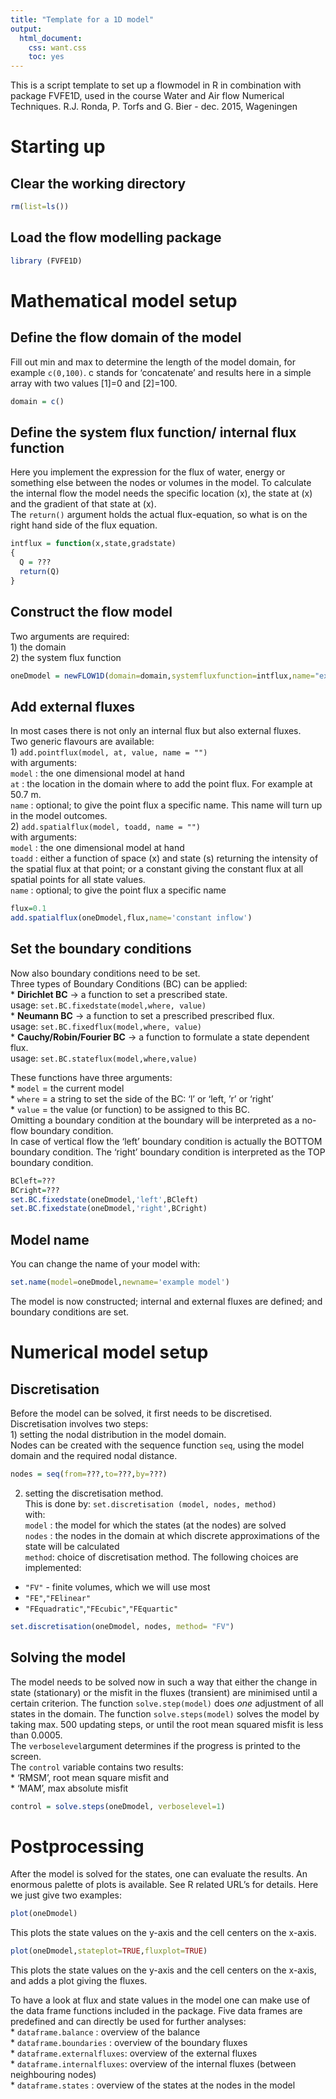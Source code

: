```yaml
---
title: "Template for a 1D model"
output: 
  html_document:
    css: want.css
    toc: yes
---
```


This is a script template to set up a flowmodel in R in combination with package FVFE1D, used in the course Water and Air flow Numerical Techniques.                    R.J. Ronda, P. Torfs and G. Bier - dec. 2015, Wageningen           

# Starting up

## Clear the working directory 
```r
rm(list=ls())
```

## Load the flow modelling package 
```r
library (FVFE1D)
```

# Mathematical model setup

## Define the flow domain of the model
Fill out min and max to determine the length of the model domain, for example `c(0,100)`. c stands for 'concatenate' and results here in a simple array with two values [1]=0 and [2]=100.

```r
domain = c()
```

## Define the system flux function/ internal flux function
Here you implement the expression for the flux of water, energy or something else between the nodes or volumes in the model. To calculate the internal flow the model needs the specific location (x), the state at (x) and the gradient of that state at (x).   
The `return()` argument holds the actual flux-equation, so what is on the right hand side of the flux equation. 

```r
intflux = function(x,state,gradstate)
{  
  Q = ???
  return(Q)
}
```

## Construct the flow model
Two arguments are required:   
1) the domain  
2) the system flux function 

```r
oneDmodel = newFLOW1D(domain=domain,systemfluxfunction=intflux,name="example model")
```

## Add external fluxes
In most cases there is not only an internal flux but also external fluxes.   
Two generic flavours are available:   
1) `add.pointflux(model, at, value, name = "")`   
with arguments:   
`model` : the one dimensional model at hand   
`at`    : the location in the domain where to add the point flux. For example at 50.7 m.   
`name`  : optional; to give the point flux a specific name. This name will turn up in the model outcomes.   
2) `add.spatialflux(model, toadd, name = "")`   
with arguments:   
`model` : the one dimensional model at hand   
`toadd` : either a function of space (x) and state (s) returning  the intensity of the spatial flux at that point; or a constant giving the constant flux at all spatial points for all state values.   
`name`  : optional; to give the point flux a specific name   

```r
flux=0.1
add.spatialflux(oneDmodel,flux,name='constant inflow')
```

## Set the boundary conditions

Now also boundary conditions need to be set.       
Three types of Boundary Conditions (BC) can be applied:      
* **Dirichlet BC** -> a function to set a prescribed state.   
  usage: `set.BC.fixedstate(model,where, value)`   
* **Neumann BC** -> a function to set a prescribed prescribed flux.     
  usage: `set.BC.fixedflux(model,where, value)`     
* **Cauchy/Robin/Fourier BC** -> a function to formulate a state dependent flux.     
  usage: `set.BC.stateflux(model,where,value)`   

These functions have three arguments:   
* `model` = the current model   
* `where` = a string to set the side of the BC: 'l' or 'left, 'r' or 'right'    
* `value` = the value (or function) to be assigned to this BC.   
Omitting a boundary condition at the boundary will be interpreted as a no-flow boundary condition.     
In case of vertical flow the 'left' boundary condition is actually the BOTTOM boundary condition. The 'right' boundary condition is interpreted as the TOP boundary condition.

```r
BCleft=???
BCright=???
set.BC.fixedstate(oneDmodel,'left',BCleft) 
set.BC.fixedstate(oneDmodel,'right',BCright)
```

## Model name
You can change the name of your model with:
```r
set.name(model=oneDmodel,newname='example model')
```

The model is now constructed; internal and external fluxes are defined; and boundary conditions are set.

# Numerical model setup 

## Discretisation
Before the model can be solved, it first needs to be discretised.
Discretisation involves two steps:   
1) setting the nodal distribution in the model domain.      
Nodes can be created with the sequence function `seq`, using the model domain and the required nodal distance.

```r
nodes = seq(from=???,to=???,by=???)
```

2) setting the discretisation method.      
This is done by: `set.discretisation (model, nodes, method)`   
with:   
`model` : the model for which the states (at the nodes) are solved   
`nodes` : the nodes in the domain at which discrete approximations of the state will be calculated   
`method`: choice of discretisation method. The following choices are implemented:    
* `"FV"` - finite volumes, which we will use most   
* `"FE"`,`"FElinear"`
* `"FEquadratic"`,`"FEcubic"`,`"FEquartic"`
 
```r
set.discretisation(oneDmodel, nodes, method= "FV")
```

## Solving the model 
The model needs to be solved now in such a way that either the change in state (stationary) or the misfit in the fluxes (transient) are minimised until a certain criterion.
The function `solve.step(model)` does *one* adjustment of all states in the domain. The function `solve.steps(model)` solves the model by taking max. 500 updating steps, or until the root mean squared misfit is less than 0.0005.   
The `verboselevel`argument determines if the progress is printed to the screen.    
The `control` variable contains two results:   
* 'RMSM', root mean square misfit and    
* 'MAM', max absolute misfit   
```r
control = solve.steps(oneDmodel, verboselevel=1)
```

# Postprocessing
After the model is solved for the states, one can evaluate the results. An enormous palette of plots is available. See R related URL's for details.
Here we just give two examples:

```r
plot(oneDmodel)
```
This plots the state values on the y-axis and the cell centers on the x-axis.

```r
plot(oneDmodel,stateplot=TRUE,fluxplot=TRUE)
```
This plots the state values on the y-axis and the cell centers on the x-axis, and adds a plot giving the fluxes.

To have a look at flux and state values in the model one can make use of the data frame functions included in the package.
Five data frames are predefined and can directly be used for further analyses:   
* `dataframe.balance`       : overview of the balance    
* `dataframe.boundaries`    : overview of the boundary fluxes   
* `dataframe.externalfluxes`: overview of the external fluxes   
* `dataframe.internalfluxes`: overview of the internal fluxes (between neighbouring nodes)   
* `dataframe.states`        : overview of the states at the nodes in the model   
